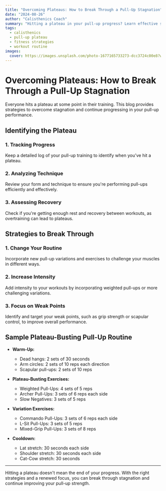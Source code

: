 ```yaml
---
title: "Overcoming Plateaus: How to Break Through a Pull-Up Stagnation"
date: "2024-08-26"
author: "Calisthenics Coach"
summary: "Hitting a plateau in your pull-up progress? Learn effective strategies to overcome stagnation and continue making gains in your calisthenics training."
tags:
  - calisthenics
  - pull-up plateau
  - fitness strategies
  - workout routine
images:
  cover: https://images.unsplash.com/photo-1677165733273-dcc3724c00e8?w=800&auto=format&fit=crop&q=60&ixlib=rb-4.0.3&ixid=M3wxMjA3fDB8MHxzZWFyY2h8NHx8cHVsbCUyMHVwfGVufDB8fDB8fHww
---
```


# Overcoming Plateaus: How to Break Through a Pull-Up Stagnation

Everyone hits a plateau at some point in their training. This blog provides strategies to overcome stagnation and continue progressing in your pull-up performance.

## Identifying the Plateau

### 1. **Tracking Progress**

Keep a detailed log of your pull-up training to identify when you’ve hit a plateau.

### 2. **Analyzing Technique**

Review your form and technique to ensure you're performing pull-ups efficiently and effectively.

### 3. **Assessing Recovery**

Check if you're getting enough rest and recovery between workouts, as overtraining can lead to plateaus.

## Strategies to Break Through

### 1. **Change Your Routine**

Incorporate new pull-up variations and exercises to challenge your muscles in different ways.

### 2. **Increase Intensity**

Add intensity to your workouts by incorporating weighted pull-ups or more challenging variations.

### 3. **Focus on Weak Points**

Identify and target your weak points, such as grip strength or scapular control, to improve overall performance.

## Sample Plateau-Busting Pull-Up Routine

- **Warm-Up:**
  - Dead hangs: 2 sets of 30 seconds
  - Arm circles: 2 sets of 10 reps each direction
  - Scapular pull-ups: 2 sets of 10 reps

- **Plateau-Busting Exercises:**
  - Weighted Pull-Ups: 4 sets of 5 reps
  - Archer Pull-Ups: 3 sets of 6 reps each side
  - Slow Negatives: 3 sets of 5 reps

- **Variation Exercises:**
  - Commando Pull-Ups: 3 sets of 6 reps each side
  - L-Sit Pull-Ups: 3 sets of 5 reps
  - Mixed-Grip Pull-Ups: 3 sets of 8 reps

- **Cooldown:**
  - Lat stretch: 30 seconds each side
  - Shoulder stretch: 30 seconds each side
  - Cat-Cow stretch: 30 seconds

---

Hitting a plateau doesn't mean the end of your progress. With the right strategies and a renewed focus, you can break through stagnation and continue improving your pull-up strength.
